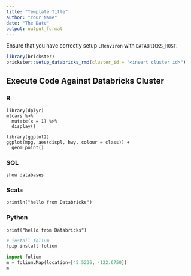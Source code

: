 ```yaml
---
title: "Template Title"
author: "Your Name"
date: "The Date"
output: output_format
---
```


Ensure that you have correctly setup `.Renviron` with `DATABRICKS_HOST`.

```r
library(brickster)
brickster::setup_databricks_rmd(cluster_id = "<insert cluster id>")
```

## Execute Code Against Databricks Cluster

### R

```databricks_r
library(dplyr)
mtcars %>%
  mutate(x = 1) %>%
  display()
```

```databricks_r
library(ggplot2)
ggplot(mpg, aes(displ, hwy, colour = class)) + 
  geom_point()
```

### SQL

```databricks_sql
show databases
```

### Scala

```databricks_scala
println("hello from Databricks")
```

### Python

```databricks_py
print("hello from Databricks")

```

```python
# install folium
!pip install folium
```


```python
import folium
m = folium.Map(location=[45.5236, -122.6750])
m
```
